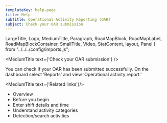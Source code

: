 ```yaml
---
templateKey: help-page
title: Help
subTitle: Operational Activity Reporting (OAR)
subject: Check your OAR submission
---
```

LargeTitle, Logo, MediumTitle, Paragraph, RoadMapBlock, RoadMapLabel, RoadMapBlockContainer, SmallTitle, Video, StatContent, layout, Panel } from "../../../config/imports.js";

<MediumTitle text={'Check your OAR submission'} />

You can check if your OAR has been submitted successfully. On the dashboard select ‘Reports’ and view ‘Operational activity report.’

<MediumTitle text={'Related links'}/>

<ul class="govuk-list govuk-list--bullet">
	<li><Link class="govuk-link" to="/help/oar/">Overview</Link></li>
	<li><Link class="govuk-link" to="/help/oar/oar-before-you-begin-your-oar/">Before you begin</Link></li>
	<li><Link class="govuk-link" to="/help/oar/oar-entering-shift-details-and-time/">Enter shift details and time</Link></li>
	<li><Link class="govuk-link" to="/help/oar/oar-understanding-activity-categories/">Understand activity categories</Link></li>
    <li><Link class="govuk-link" to="/help/oar/oar-detection-search-activities/">Detection/search activities</Link></li>
</ul>